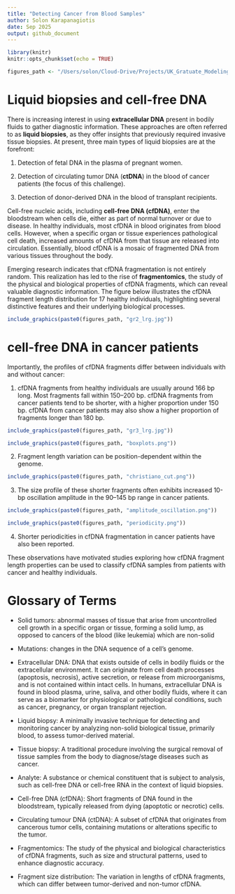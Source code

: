 ```yaml
---
title: "Detecting Cancer from Blood Samples"
author: Solon Karapanagiotis
date: Sep 2025 
output: github_document
---
```


```r
library(knitr)
knitr::opts_chunk$set(echo = TRUE)

figures_path <- "/Users/solon/Cloud-Drive/Projects/UK_Gratuate_Modeling/presentation/figures/"
```

# Liquid biopsies and cell-free DNA

There is increasing interest in using **extracellular DNA** present in bodily fluids to gather diagnostic information. These approaches are often referred to as **liquid biopsies**, as they offer insights that previously required invasive tissue biopsies. At present, three main types of liquid biopsies are at the forefront:

1. Detection of fetal DNA in the plasma of pregnant women.

2. Detection of circulating tumor DNA (**ctDNA**) in the blood of cancer patients (the focus of this challenge).

3. Detection of donor-derived DNA in the blood of transplant recipients.

Cell-free nucleic acids, including **cell-free DNA (cfDNA)**, enter the bloodstream when cells die, either as part of normal turnover or due to disease. In healthy individuals, most cfDNA in blood originates from blood cells. However, when a specific organ or tissue experiences pathological cell death, increased amounts of cfDNA from that tissue are released into circulation. Essentially, blood cfDNA is a mosaic of fragmented DNA from various tissues throughout the body.

Emerging research indicates that cfDNA fragmentation is not entirely random. This realization has led to the rise of **fragmentomics**, the study of the physical and biological properties of cfDNA fragments, which can reveal valuable diagnostic information. The figure below illustrates the cfDNA fragment length distribution for 17 healthy individuals, highlighting several distinctive features and their underlying biological processes. 

```r
include_graphics(paste0(figures_path, "gr2_lrg.jpg"))
```


# cell-free DNA in cancer patients
Importantly, the profiles of cfDNA fragments differ between individuals with and without cancer:

1. cfDNA fragments from healthy individuals are usually around 166 bp long. Most fragments fall within 150–200 bp. cfDNA fragments from cancer patients tend to be shorter, with a higher proportion under 150 bp. cfDNA from cancer patients may also show a higher proportion of fragments longer than 180 bp.

```r
include_graphics(paste0(figures_path, "gr3_lrg.jpg"))
```

```r
include_graphics(paste0(figures_path, "boxplots.png"))
```

2. Fragment length variation can be position-dependent within the genome.

```r
include_graphics(paste0(figures_path, "christiano_cut.png"))
```

3. The size profile of these shorter fragments often exhibits increased 10-bp oscillation amplitude in the 90–145 bp range in cancer patients. 

```r
include_graphics(paste0(figures_path, "amplitude_oscillation.png"))
```

```r
include_graphics(paste0(figures_path, "periodicity.png"))
```

4. Shorter periodicities in cfDNA fragmentation in cancer patients have also been reported.
 
These observations have motivated studies exploring how cfDNA fragment length properties can be used to classify cfDNA samples from patients with cancer and healthy individuals. 

# Glossary of Terms
- Solid tumors: 
abnormal masses of tissue that arise from uncontrolled cell growth in a specific organ or tissue, forming a solid lump, as opposed to cancers of the blood (like leukemia) which are non-solid

- Mutations: changes in the DNA sequence of a cell’s genome.

- Extracellular DNA: 
DNA that exists outside of cells in bodily fluids or the extracellular environment. It can originate from cell death processes (apoptosis, necrosis), active secretion, or release from microorganisms, and is not contained within intact cells. In humans, extracellular DNA is found in blood plasma, urine, saliva, and other bodily fluids, where it can serve as a biomarker for physiological or pathological conditions, such as cancer, pregnancy, or organ transplant rejection. 

- Liquid biopsy: 
A minimally invasive technique for detecting and monitoring cancer by analyzing non-solid biological tissue, primarily blood, to assess tumor-derived material. 

- Tissue biopsy: 
A traditional procedure involving the surgical removal of tissue samples from the body to diagnose/stage diseases such as cancer. 

- Analyte: 
A substance or chemical constituent that is subject to analysis, such as cell-free DNA or cell-free RNA in the context of liquid biopsies. 

- Cell-free DNA (cfDNA): 
Short fragments of DNA found in the bloodstream, typically released from dying (apoptotic or necrotic) cells. 

- Circulating tumour DNA (ctDNA): 
A subset of cfDNA that originates from cancerous tumor cells, containing mutations or alterations specific to the tumor. 

- Fragmentomics: 
The study of the physical and biological characteristics of cfDNA fragments, such as size and structural patterns, used to enhance diagnostic accuracy. 

- Fragment size distribution: 
The variation in lengths of cfDNA fragments, which can differ between tumor-derived and non-tumor cfDNA. 


